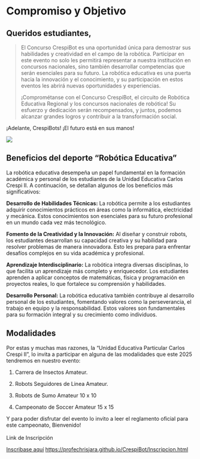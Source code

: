 # Compromiso y Objetivo {.unnumbered}

## Queridos estudiantes,

> El Concurso CrespiBot es una oportunidad única para demostrar sus habilidades y creatividad en el campo de la robótica. Participar en este evento no solo les permitirá representar a nuestra institución en concursos nacionales, sino también desarrollar competencias que serán esenciales para su futuro. La robótica educativa es una puerta hacia la innovación y el conocimiento, y su participación en estos eventos les abrirá nuevas oportunidades y experiencias.
>
> ¡Comprométanse con el Concurso CrespiBot, el circuito de Robótica Educativa Regional y los concursos nacionales de robótica! Su esfuerzo y dedicación serán recompensados, y juntos, podemos alcanzar grandes logros y contribuir a la transformación social.

¡Adelante, CrespiBots! ¡El futuro está en sus manos!

[![](images/Eventos%20CrespiBot.png)](https://profechrisjara.github.io/CrespiBot/Inscripcion.html)

## Beneficios del deporte "Robótica Educativa"

La robótica educativa desempeña un papel fundamental en la formación académica y personal de los estudiantes de la Unidad Educativa Carlos Crespi II. A continuación, se detallan algunos de los beneficios más significativos:

**Desarrollo de Habilidades Técnicas:** La robótica permite a los estudiantes adquirir conocimientos prácticos en áreas como la informática, electricidad y mecánica. Estos conocimientos son esenciales para su futuro profesional en un mundo cada vez más tecnológico.

**Fomento de la Creatividad y la Innovación:** Al diseñar y construir robots, los estudiantes desarrollan su capacidad creativa y su habilidad para resolver problemas de manera innovadora. Esto les prepara para enfrentar desafíos complejos en su vida académica y profesional.

**Aprendizaje Interdisciplinario:** La robótica integra diversas disciplinas, lo que facilita un aprendizaje más completo y enriquecedor. Los estudiantes aprenden a aplicar conceptos de matemáticas, física y programación en proyectos reales, lo que fortalece su comprensión y habilidades.

**Desarrollo Personal:** La robótica educativa también contribuye al desarrollo personal de los estudiantes, fomentando valores como la perseverancia, el trabajo en equipo y la responsabilidad. Estos valores son fundamentales para su formación integral y su crecimiento como individuos.

## Modalidades

Por estas y muchas mas razones, la "Unidad Educativa Particular Carlos Crespi II", lo invita a participar en alguna de las modalidades que este 2025 tendremos en nuestro evento:

1.  Carrera de Insectos Amateur.

2.  Robots Seguidores de Linea Amateur.

3.  Robots de Sumo Amateur 10 x 10

4.  Campeonato de Soccer Amateur 15 x 15

Y para poder disfrutar del evento lo invito a leer el reglamento oficial para este campeonato, Bienvenido!\
\
Link de Inscripción

[Inscribase aquí](https://profechrisjara.github.io/CrespiBot/Inscripcion.html) <https://profechrisjara.github.io/CrespiBot/Inscripcion.html>